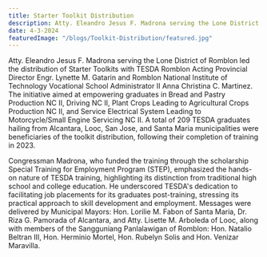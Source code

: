 ```yaml
---
title: Starter Toolkit Distribution
description: Atty. Eleandro Jesus F. Madrona serving the Lone District of Romblon led the distribution of Starter Toolkits with TESDA Romblon Acting Provincial Director Engr. Lynette M. Gatarin and Romblon National Institute of Technology Vocational School Administrator II Anna Christina C. Martinez
date: 4-3-2024
featuredImage: "/blogs/Toolkit-Distribution/featured.jpg"
---
```


Atty. Eleandro Jesus F. Madrona serving the Lone District of Romblon led the distribution of Starter Toolkits with TESDA Romblon Acting Provincial Director Engr. Lynette M. Gatarin and Romblon National Institute of Technology Vocational School Administrator II Anna Christina C. Martinez. The initiative aimed at empowering graduates in Bread and Pastry Production NC II, Driving NC II, Plant Crops Leading to Agricultural Crops Production NC II, and Service Electrical System Leading to Motorcycle/Small Engine Servicing NC II. A total of 209 TESDA graduates hailing from Alcantara, Looc, San Jose, and Santa Maria municipalities were beneficiaries of the toolkit distribution, following their completion of training in 2023.

Congressman Madrona, who funded the training through the scholarship Special Training for Employment Program (STEP), emphasized the hands-on nature of TESDA training, highlighting its distinction from traditional high school and college education. He underscored TESDA's dedication to facilitating job placements for its graduates post-training, stressing its practical approach to skill development and employment. Messages were delivered by Municipal Mayors: Hon. Lorilie M. Fabon of Santa Maria, Dr. Riza G. Pamorada of Alcantara, and Atty. Lisette M. Arboleda of Looc, along with members of the Sangguniang Panlalawigan of Romblon: Hon. Natalio Beltran III, Hon. Herminio Mortel, Hon. Rubelyn Solis and Hon. Venizar Maravilla.
